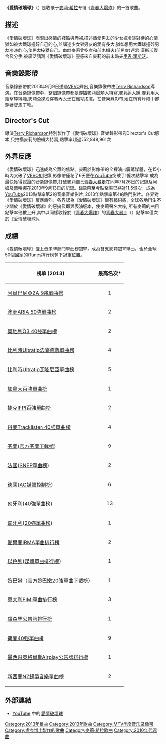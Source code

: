 {{unreferenced|time=2014-02-08T11:19:17+00:00}}
{{NoteTA
|G1=Miley Cyrus
}}
{{Infobox single
| Name           = Wrecking Ball 愛情破壞球
| Border         = yes
| Cover          = <!-- 檔案不存在 Miley Cyrus - Wrecking Ball.jpg ，可從英文維基百科取得 -->
| Artist         = [[麥莉·希拉(Miley_Cyrus)|麥莉·希拉(Miley Cyrus)]]
| Album          = [[青春大爆炸|青春大爆炸]]
| Released       = {{Start date|2013|08|25}}
| Format         = {{flat list|
*[[单曲|单曲]][[CD|CD]]
*[[数位音乐下载|数位下载]]
}}
<!-- DO NOT ADD A GENRE WITHOUT A RELIABLE SOURCE -->
| Genre = [[流行|流行]]
| Length         = 3:41
| Writer         = {{flat list|
* [[Lukasz_Gottwald|Lukasz Gottwald]] 
* [[Maureen_Anne_McDonald|Maureen Anne McDonald]] 
* [[Stephan_Moccio|Stephan Moccio]] 
* [[Sacha_Skarbek|Sacha Skarbek]] 
* [[Henry_Russell_Walter|Henry Russell Walter]]
}}
| Producer       = {{flat list|
* [[Dr.Luke|Dr.Luke]]
* [[Cirkut|Cirkut]]
}}
| Last single    = {{ubl|"[[We_Can't_Stop|We Can't Stop]]"青春大暴走|(2013)}}
| This single    = {{ubl|"'''Wrecking Ball'''愛情破壞球"|(2013)}}
| Next single    = {{ubl|"[[Adore_You|Adore You]]"喜歡你|(2013)}}
| Misc           = 
}}

'''《愛情破壞球》'''（{{lang-en|Wrecking Ball}}）是收录于[[麥莉·希拉|麥莉·希拉]]专辑《[[青春大爆炸|青春大爆炸]]》的一首歌曲。

==描述==
{{Listen
| pos = right
| filename = Wrecking_Ball.mp3
| title = 《愛情破壞球》
| description = 《愛情破壞球》的歌曲片段，也是專輯的第二支單曲。歌曲與前一支單曲的曲風不同，主要為合成器流行風格。
}}
《愛情破壞球》表現出感情的殘酷與赤裸,描述熱愛男友的少女被冷淡對待的心情猶如被大鐵球撞碎自己的心,並講述少女對男友的愛有多大,猶如想用大鐵球撞碎男友冷淡的心,使男友接受自己。由於麥莉曾多次和前未婚夫(前男友)[[連恩·漢斯沃|連恩·漢斯沃]]復合及分手,被廣泛猜測《愛情破壞球》靈感來自麥莉的前未婚夫[[連恩·漢斯沃|連恩·漢斯沃]]。

==音樂錄影帶==
音樂錄影帶於2013年9月9日透過[[VEVO|VEVO]]釋出,音樂錄像帶由[[Terry_Richardson|Terry Richardson]]導演。在音樂錄像帶中，整個錄像帶都是穿插麥莉臉頰大特寫,麥莉舔大錘,麥莉用大錘擊碎磚塊,麥莉全裸或穿著內衣坐在鐵球搖擺。在音樂錄影帶,她在所有片段中都穿著督馬丁靴。
==Director's Cut==
導演[[Terry_Richardson|Terry Richardson]]特別製作了《愛情破壞球》音樂錄影帶的Director's Cut版本,只拍攝麥莉的臉頰大特寫,點擊率超過252,848,961次

==外界反應==
《愛情破壞球》迅速成為公眾的焦點。麥莉於影像帶的全裸演出震驚媒體，在15小時內又破了[[VEVO的|VEVO的]]記錄,影像帶僅花了6天便在[[YouTube|YouTube]]突破了1億次點擊率,成為最快獲得認證的音樂錄像帶,打破麥莉自己[[青春大暴走|青春大暴走]]在同年7月26日的記錄及阿姆及蕾哈娜在2010年9月13日的記錄。錄像帶至今點擊率已將近11.5億次，成為[[YouTube|YouTube]]2013點擊率第2的音樂音樂影片, 2013年點擊率第4的熱門影片。各界對《愛情破壞球》反應熱烈，各界認為《愛情破壞球》很有藝術感，全球各地衎生不少關於《愛情破壞球》的惡搞及即興表演版本，使麥莉聲名大噪, 所有麥莉的曲目點擊率倍數上升,其中以同樣收錄於《[[青春大爆炸|青春大爆炸]]》的[[青春大暴走|青春大暴走]]（{{lang-en|We Can't Stop}}）點擊率僅次於《愛情破壞球》。

==成績==
《愛情破壞球》登上告示牌熱門單曲榜冠軍，成為首支麥莉冠軍單曲，也於全球50個國家的iTunes排行榜奪下冠軍位置。
{| class="wikitable sortable plainrowheaders"
|-
! 榜单 (2013)
! 最高名次*
|-
! [[阿爾巴尼亞ZA_5強單曲榜|阿爾巴尼亞ZA 5強單曲榜]]
|style="text-align:center;"|1
|-
! [[澳洲ARIA_50強單曲榜|澳洲ARIA 50強單曲榜]]
|style="text-align:center;"|2
|-
! [[奧地利Ö3_40強單曲榜|奧地利Ö3 40強單曲榜]]
|style="text-align:center;"|2
|-
! [[比利時Ultratip法蘭德斯單曲榜|比利時Ultratip法蘭德斯單曲榜]]
|style="text-align:center;"|4
|-
! [[比利時Ultratip瓦隆尼亞單曲榜|比利時Ultratip瓦隆尼亞單曲榜]]
|style="text-align:center;"|5
|-
! [[加拿大百強單曲榜|加拿大百強單曲榜]]
|style="text-align:center;"|1
|-
! [[捷克IFPI百強單曲榜|捷克IFPI百強單曲榜]]
|style="text-align:center;"|2
|-
! [[丹麥Tracklisten_40強單曲榜|丹麥Tracklisten 40強單曲榜]] 	
|style="text-align:center;"|4
|-
! [[芬蘭|芬蘭]]([[官方芬蘭下載榜|官方芬蘭下載榜]])
|style="text-align:center;"|9
|-
! [[法國|法國]]([[SNEP單曲榜|SNEP單曲榜]])
|style="text-align:center;"|2
|-
! [[德國|德國]]([[AG媒體控制榜|AG媒體控制榜]])
|style="text-align:center;"|6
|-
! [[匈牙利|匈牙利]]([[40強單曲榜|40強單曲榜]])
|style="text-align:center;"|13
|-
! [[匈牙利|匈牙利]]([[20強單曲榜|20強單曲榜]])
|style="text-align:center;"|1
|-
! [[愛爾蘭|愛爾蘭]][[IRMA單曲排行榜|IRMA單曲排行榜]]
|style="text-align:center;"|2
|-
! [[以色列|以色列]]([[媒體單曲排行榜|媒體單曲排行榜]]）
|style="text-align:center;"|1
|-
! [[黎巴嫩|黎巴嫩]]（[[官方黎巴嫩20強單曲下載榜|官方黎巴嫩20強單曲下載榜]]）
|style="text-align:center;"|1
|-
! [[意大利|意大利]][[FIMI單曲排行榜|FIMI單曲排行榜]]
|style="text-align:center;"|3
|-
! [[盧森堡公告牌排行榜|盧森堡公告牌排行榜]]
|style="text-align:center;"|1
|-
! [[荷蘭40強單曲榜|荷蘭40強單曲榜]]
|style="text-align:center;"|9
|-
! [[墨西哥英格爾斯Airplay公告牌排行榜|墨西哥英格爾斯Airplay公告牌排行榜]]
|style="text-align:center;"|1
|-
! [[新西蘭NZ錄製音樂單曲榜|新西蘭NZ錄製音樂單曲榜]]
|style="text-align:center;"|2
|}

==外部連結==
*[[YouTube|YouTube]] 中的 [http://www.youtube.com/watch?v=My2FRPA3Gf8 愛情破壞球] {{Wayback|url=http://www.youtube.com/watch?v=My2FRPA3Gf8 |date=20220624012929 }}

[[Category:2013年單曲|Category:2013年單曲]]
[[Category:2013年歌曲|Category:2013年歌曲]]
[[Category:MTV年度音乐录像带|Category:MTV年度音乐录像带]]
[[Category:盧克博士製作的歌曲|Category:盧克博士製作的歌曲]]
[[Category:麥莉·希拉歌曲|Category:麥莉·希拉歌曲]]

[[Category:2010年代谣曲|Category:2010年代谣曲]]